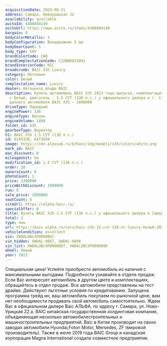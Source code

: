 ```yaml
---
acquisitionDate: 2024-08-21
address: Самара, Новоурицкая 22
availability: available
avitoId: 4388084149
avitoUrl: https://www.avito.ru/items/4388084149
bargain: 0
bodyColorMetallic: 1
bodyConfiguration: Внедорожник 5 дв.
bodyDoorCount: 5
body_type: SUV
brandColorCode: CAQ
brandComplectationCode: C32BNUEV3001
brandInteriorCode: KCC
breadcrumb: BAIC X35 Luxury
category: Легковые
color: Белый
complectation_name: Luxury
dealer: Автоцентр Альфа BAIC
description: Купить автомобиль BAIC X35 2023 года выпуска, комплектация Luxury, цвет
  - Белый, двигатель - 1.5 CVT (136 л.с.) у официального дилера в г. Самара. Стоимость
  данного автомобиля BAIC X35 – 1890000
driveType: Передний
enginePower: 136
engineType: Бензин
engineVolume: 1499
folder_id: X35
gearboxType: Вариатор
h1: BAIC X35 1.5 CVT (136 л.с.)
id: 6245320, 6473694
image: https://cdn.alexsab.ru/b/baic/img/models/x35/colors/white.png
mark_id: BAIC
max_discount: 0
mileageUnit: km
modification_id: 1.5 CVT (136 л.с.)
order: 10
ownersCount: 0
photoCount: 1
price: 2390000
priceWithDiscount: 1890000
run: 0
sale_price: 1890000
seatCount: 5
siteUrl: https://alpha-baic.ru/
specialOffer: 0
title: Купить BAIC X35 1.5 CVT (136 л.с.) у официального дилера в Самаре
total: 2
type: new
url: https://baic-alpha.ru/cars/baic-x35-15-cvt-136-лс-luxury-белый-2023/
vehicleCondition: excellent
vin: XWDALUBC4P0000867
vin_hidden: XWDAL-0867, XWDAL-0890
vin_list: XWDALUBC4P0000867, XWDALUBCXP0000890
wheel: Левый
year: 2023
---
```

Специальная цена! Успейте приобрести автомобиль из наличия с максимальными выгодами. Подробности узнавайте в отделе продаж. Если Вас интересует автомобиль в другом цвете и комплектациях, обращайтесь в отдел продаж. Все автомобили представлены на тест драйве. Действуют льготные условия по кредитованию. Запущена программа трейд ин, ваш автомобиль покупаем по рыночной цене, вам нет необходимости продавать свой автомобиль самостоятельно. Ждем Вас в официальном дилере Baic АЛЬФА, по адресу г. Самара, ул. Ново-Урицкая 22 а. BAIC китайская государственная холдинговая компания, объединяющая несколько автомобилестроительных и машиностроительных предприятий. Baic в Китае производит на своих заводах автомобили Hyundai,Foton Motor, Mersedes, ZF (мировой производитель). Также в июле 2019 года BAIC Group и канадская корпорация Magna International создали совместное предприятие.